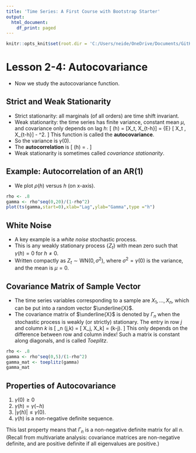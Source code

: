 ```yaml
---
title: 'Time Series: A First Course with Bootstrap Starter'
output:
  html_document:
    df_print: paged
---
```


```r
knitr::opts_knit$set(root.dir = 'C:/Users/neide/OneDrive/Documents/GitHub/BEwebinar/Data')
```

# Lesson 2-4: Autocovariance

- Now we study the autocovariance function.

## Strict and Weak Stationarity

- Strict stationarity: all marginals (of all orders) are time shift invariant.
- Weak stationarity: the time series has finite variance, constant mean $\mu$, and covariance only depends on lag $h$:
\[
  \gamma (h) = \mbox{Cov} [X_t, X_{t-h}] = {\mathbf E} [ X_t \, X_{t-h}] - \mu^2.
\]
This function is called the **autocovariance**.
- So the variance is $\gamma (0)$.
- The **autocorrelation** is
\[
 \rho (h) = \frac{ \gamma (h) }{ \gamma (0)}.
 \]
- Weak stationarity is sometimes called *covariance stationarity*. 
 
## Example: Autocorrelation of an AR(1)

- We plot $\rho (h)$ versus $h$ (on x-axis).
 
```r
rho <- .8
gamma <- rho^seq(0,20)/(1-rho^2)
plot(ts(gamma,start=0),xlab="Lag",ylab="Gamma",type ="h")
```

## White Noise

- A key example is a *white noise* stochastic process.
- This is any weakly stationary process $\{ Z_t \}$ with mean zero such that $\gamma (h) = 0$ for $h \neq 0$.
- Written compactly as $Z_t \sim \mbox{WN} (0, \sigma^2)$, where $\sigma^2 = \gamma (0)$ is the variance, and the mean is $\mu = 0$.

## Covariance Matrix of Sample Vector

- The time series variables corresponding to a sample are $X_1, \ldots, X_n$, which can be put into a random vector $\underline{X}$.
- The covariance matrix of $\underline{X}$ is denoted by $\Gamma_n$ when the stochastic process is weakly (or strictly) stationary. The entry in row $j$ and column $k$ is
\[
  \Gamma_n (j,k) = \mbox{Cov} [ X_j, X_k] = \gamma (k-j).
\]
 This only depends on the difference between row and column index! Such a matrix is constant along diagonals, and is called *Toeplitz*.
 
```r
rho <- .8
gamma <- rho^seq(0,5)/(1-rho^2)
gamma_mat <- toeplitz(gamma)
gamma_mat
```

## Properties of Autocovariance

1. $\gamma (0) \geq 0$
2. $\gamma (h) = \gamma (-h)$
3. $|\gamma (h)| \leq \gamma (0)$.
4. $\gamma (h)$ is a non-negative definite sequence.

This last property means that $\Gamma_n$ is a non-negative definite matrix for all $n$. (Recall from multivariate analysis: covariance matrices are non-negative definite, and are positive definite if all eigenvalues are positive.)


